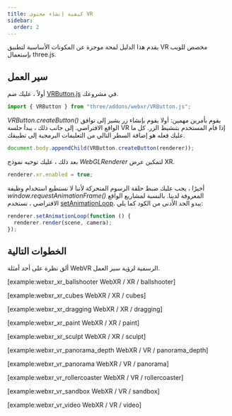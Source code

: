 ```yaml
---
title: كيفية إنشاء محتوى VR
sidebar:
  order: 2
---
```


يقدم هذا الدليل لمحة موجزة عن المكونات الأساسية لتطبيق VR مخصص للويب بإستعمال three.js.

## سير العمل

أولاً ، عليك ضم [ VRButton.js](https://github.com/mrdoob/three.js/blob/master/examples/jsm/webxr/VRButton.js) في مشروعك.

```javascript
import { VRButton } from "three/addons/webxr/VRButton.js";
```

_VRButton.createButton()_ يقوم بأمرين مهمين: أولا يقوم بإنشاء زر يشير إلى توافق الواقع الافتراضي. إلى جانب ذلك ، يبدأ جلسة VR إذا قام المستخدم بتنشيط الزر. كل ما عليك فعله هو إضافة السطر التالي من التعليمات البرمجية إلى تطبيقك.

```javascript
document.body.appendChild(VRButton.createButton(renderer));
```

بعد ذلك ، عليك توجيه نموذج _WebGLRenderer_ لتمكين عرض XR.

```javascript
renderer.xr.enabled = true;
```

أخيرًا ، يجب عليك ضبط حلقة الرسوم المتحركة لأننا لا نستطيع استخدام وظيفة _window.requestAnimationFrame()_ المعروفة لدينا. بالنسبة لمشاريع الواقع الافتراضي ، نستخدم [setAnimationLoop](api/renderers/WebGLRenderer#setAnimationLoop).
يبدو الحد الأدنى من الكود كما يلي:

```javascript
renderer.setAnimationLoop(function () {
  renderer.render(scene, camera);
});
```

## الخطوات التالية

ألق نظرة على أحد أمثلة WebVR الرسمية لرؤية سير العمل.

[example:webxr_xr_ballshooter WebXR / XR / ballshooter]

[example:webxr_xr_cubes WebXR / XR / cubes]

[example:webxr_xr_dragging WebXR / XR / dragging]

[example:webxr_xr_paint WebXR / XR / paint]

[example:webxr_xr_sculpt WebXR / XR / sculpt]

[example:webxr_vr_panorama_depth WebXR / VR / panorama_depth]

[example:webxr_vr_panorama WebXR / VR / panorama]

[example:webxr_vr_rollercoaster WebXR / VR / rollercoaster]

[example:webxr_vr_sandbox WebXR / VR / sandbox]

[example:webxr_vr_video WebXR / VR / video]
